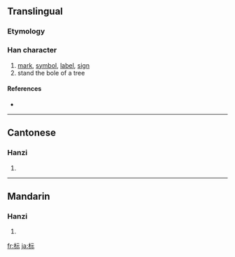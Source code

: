 {{also|標}}
==Translingual==

===Etymology===
{{Han simp|標|f=票|t=示}}

===Han character===
{{Han char|rn=75|rad=木|as=05|sn=9|four=|canj=木一一火 (DMMF)}}

# [[mark]], [[symbol]], [[label]], [[sign]]
# stand the bole of a tree

====References====
* {{Han ref|kx=0521.121|hdz=21176.080|uh=6807|ud=26631}}

----

==Cantonese==

===Hanzi===
{{yue-hanzi|jyut=|y=biu1}}

# {{defn|Cantonese}}

----

==Mandarin==

===Hanzi===
{{cmn-hanzi|tra=標|pin=[[biāo]] ([[biao1]]), [[zhì]] ([[zhi4]])|wg=piao<sup>1</sup>, chih<sup>4</sup>}}

# {{defn|Mandarin}}

[[fr:标]]
[[ja:标]]